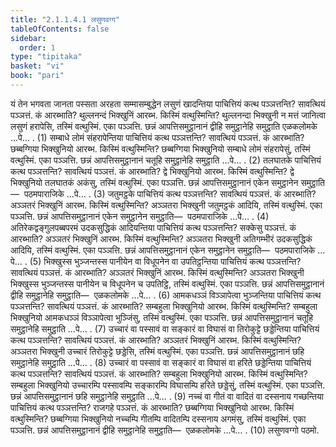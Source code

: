 ```yaml
---
title: "2.1.1.4.1 लसुणवग्ग"
tableOfContents: false
sidebar:
  order: 1
type: "tipitaka"
basket: "vi"
book: "pari"
---
```



<DynamicBreadcrumb />

<Division number="218" book="pari">

<Paragraph number="718" book="pari">
यं तेन भगवता जानता पस्सता अरहता सम्मासम्बुद्धेन लसुणं खादन्तिया पाचित्तियं कत्थ पञ्ञत्तन्ति? सावत्थियं पञ्ञत्तं. कं आरब्भाति? थुल्लनन्दं भिक्खुनिं आरब्भ. किस्मिं वत्थुस्मिन्ति? थुल्लनन्दा भिक्खुनी न मत्तं जानित्वा लसुणं हरापेसि, तस्मिं वत्थुस्मिं. एका पञ्ञत्ति. छन्नं आपत्तिसमुट्ठानानं द्वीहि समुट्ठानेहि समुट्ठाति एळकलोमके …पे… . (1)
</Paragraph>

<Paragraph number="719" book="pari">
सम्बाधे लोमं संहरापेन्तिया पाचित्तियं कत्थ पञ्ञत्तन्ति? सावत्थियं पञ्ञत्तं. कं आरब्भाति? छब्बग्गिया भिक्खुनियो आरब्भ. किस्मिं वत्थुस्मिन्ति? छब्बग्गिया भिक्खुनियो सम्बाधे लोमं संहरापेसुं, तस्मिं वत्थुस्मिं. एका पञ्ञत्ति. छन्नं आपत्तिसमुट्ठानानं चतूहि समुट्ठानेहि समुट्ठाति …पे… . (2)
</Paragraph>

<Paragraph number="720" book="pari">
तलघातके पाचित्तियं कत्थ पञ्ञत्तन्ति? सावत्थियं पञ्ञत्तं. कं आरब्भाति? द्वे भिक्खुनियो आरब्भ. किस्मिं वत्थुस्मिन्ति? द्वे भिक्खुनियो तलघातकं अकंसु, तस्मिं वत्थुस्मिं. एका पञ्ञत्ति. छन्नं आपत्तिसमुट्ठानानं एकेन समुट्ठानेन समुट्ठाति—  पठमपाराजिके …पे… . (3)
</Paragraph>

<Paragraph number="721" book="pari">
जतुमट्ठके पाचित्तियं कत्थ पञ्ञत्तन्ति? सावत्थियं पञ्ञत्तं. कं आरब्भाति? अञ्ञतरं भिक्खुनिं आरब्भ. किस्मिं वत्थुस्मिन्ति? अञ्ञतरा भिक्खुनी जतुमट्ठकं आदियि, तस्मिं वत्थुस्मिं. एका पञ्ञत्ति. छन्नं आपत्तिसमुट्ठानानं एकेन समुट्ठानेन समुट्ठाति—  पठमपाराजिके …पे… . (4)
</Paragraph>

<Paragraph number="722" book="pari">
अतिरेकद्वङ्गुलपब्बपरमं उदकसुद्धिकं आदियन्तिया पाचित्तियं कत्थ पञ्ञत्तन्ति? सक्केसु पञ्ञत्तं. कं आरब्भाति? अञ्ञतरं भिक्खुनिं आरब्भ. किस्मिं वत्थुस्मिन्ति? अञ्ञतरा भिक्खुनी अतिगम्भीरं उदकसुद्धिकं आदियि, तस्मिं वत्थुस्मिं. एका पञ्ञत्ति. छन्नं आपत्तिसमुट्ठानानं एकेन समुट्ठानेन समुट्ठाति—  पठमपाराजिके …पे… . (5)
</Paragraph>

<Paragraph number="723" book="pari">
भिक्खुस्स भुञ्जन्तस्स पानीयेन वा विधूपनेन वा उपतिट्ठन्तिया पाचित्तियं कत्थ पञ्ञत्तन्ति? सावत्थियं पञ्ञत्तं. कं आरब्भाति? अञ्ञतरं भिक्खुनिं आरब्भ. किस्मिं वत्थुस्मिन्ति? अञ्ञतरा भिक्खुनी भिक्खुस्स भुञ्जन्तस्स पानीयेन च विधूपनेन च उपतिट्ठि, तस्मिं वत्थुस्मिं. एका पञ्ञत्ति. छन्नं आपत्तिसमुट्ठानानं द्वीहि समुट्ठानेहि समुट्ठाति—  एळकलोमके …पे… . (6)
</Paragraph>

<Paragraph number="724" book="pari">
आमकधञ्ञं विञ्ञापेत्वा भुञ्जन्तिया पाचित्तियं कत्थ पञ्ञत्तन्ति? सावत्थियं पञ्ञत्तं. कं आरब्भाति? सम्बहुला भिक्खुनियो आरब्भ. किस्मिं वत्थुस्मिन्ति? सम्बहुला भिक्खुनियो आमकधञ्ञं विञ्ञापेत्वा भुञ्जिंसु, तस्मिं वत्थुस्मिं. एका पञ्ञत्ति. छन्नं आपत्तिसमुट्ठानानं चतूहि समुट्ठानेहि समुट्ठाति …पे… . (7)
</Paragraph>

<Paragraph number="725" book="pari">
उच्चारं वा पस्सावं वा सङ्कारं वा विघासं वा तिरोकुट्टे छड्डेन्तिया पाचित्तियं कत्थ पञ्ञत्तन्ति? सावत्थियं पञ्ञत्तं. कं आरब्भाति? अञ्ञतरं भिक्खुनिं आरब्भ. किस्मिं वत्थुस्मिन्ति? अञ्ञतरा भिक्खुनी उच्चारं तिरोकुट्टे छड्डेसि, तस्मिं वत्थुस्मिं. एका पञ्ञत्ति. छन्नं आपत्तिसमुट्ठानानं छहि समुट्ठानेहि समुट्ठाति …पे… . (8)
</Paragraph>

<Paragraph number="726" book="pari">
उच्चारं वा पस्सावं वा सङ्कारं वा विघासं वा हरिते छड्डेन्तिया पाचित्तियं कत्थ पञ्ञत्तन्ति? सावत्थियं पञ्ञत्तं. कं आरब्भाति? सम्बहुला भिक्खुनियो आरब्भ. किस्मिं वत्थुस्मिन्ति? सम्बहुला भिक्खुनियो उच्चारम्पि पस्सावम्पि सङ्कारम्पि विघासम्पि हरिते छड्डेसुं, तस्मिं वत्थुस्मिं. एका पञ्ञत्ति. छन्नं आपत्तिसमुट्ठानानं छहि समुट्ठानेहि समुट्ठाति …पे… . (9)
</Paragraph>

<Paragraph number="727" book="pari">
नच्चं वा गीतं वा वादितं वा दस्सनाय गच्छन्तिया पाचित्तियं कत्थ पञ्ञत्तन्ति? राजगहे पञ्ञत्तं. कं आरब्भाति? छब्बग्गिया भिक्खुनियो आरब्भ. किस्मिं वत्थुस्मिन्ति? छब्बग्गिया भिक्खुनियो नच्चम्पि गीतम्पि वादितम्पि दस्सनाय अगमंसु, तस्मिं वत्थुस्मिं. एका पञ्ञत्ति. छन्नं आपत्तिसमुट्ठानानं द्वीहि समुट्ठानेहि समुट्ठाति—  एळकलोमके …पे… . (10)

</Paragraph>
</Division>

<Paragraph number="728" type="center" book="pari">
लसुणवग्गो पठमो.
</Paragraph>
